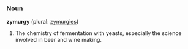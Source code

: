 ===Noun===

'''zymurgy''' (plural: [[zymurgies]])

# The chemistry of fermentation with yeasts, especially the science involved in beer and wine making.
